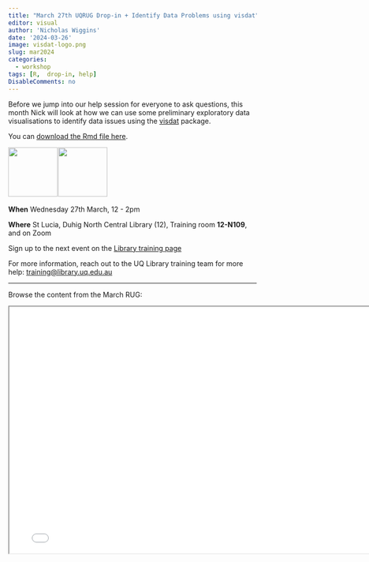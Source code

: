 ```yaml
---
title: "March 27th UQRUG Drop-in + Identify Data Problems using visdat"
editor: visual
author: 'Nicholas Wiggins'
date: '2024-03-26'
image: visdat-logo.png
slug: mar2024
categories:
  - workshop
tags: [R,  drop-in, help]
DisableComments: no
---
```


Before we jump into our help session for everyone to ask questions, this month Nick will look at how we can use some preliminary exploratory data visualisations to identify data issues using the [visdat](https://docs.ropensci.org/visdat/) package.

You can <a href="/presentations/24-03-visdat/visdat_overview.R" download>download the Rmd file here</a>.

<p float="left">

<img src="https://uqrug.netlify.app/uqrug.png" height="100" style="margin-right:-0.2em;"/> <img src="visdat-logo.png" height="100" style="margin-right:-0.2em;"/>

</p>

**When** Wednesday 27th March, 12 - 2pm

**Where** St Lucia, Duhig North Central Library (12), Training room **12-N109**, and on Zoom

Sign up to the next event on the [Library training page](https://studenthub.uq.edu.au/students/events/detail/5076221)

For more information, reach out to the UQ Library training team for more help: <a href="javascript:void(0);" onclick="copyEvent('copy')" id="copy" title="Click to copy email address">training\@library.uq.edu.au</a>

------------------------------------------------------------------------

Browse the content from the March RUG:

<iframe width="780" height="500" src="/presentations/24-03-visdat/visdat_overview.html" title="visdat Presentation">

</iframe>
